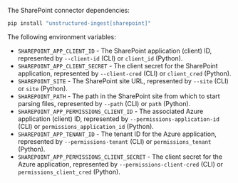 The SharePoint connector dependencies:

```bash CLI, Python
pip install "unstructured-ingest[sharepoint]"
```


<AdditionalIngestDependencies />

The following environment variables:

- `SHAREPOINT_APP_CLIENT_ID` - The SharePoint application (client) ID, represented by `--client-id` (CLI) or `client_id` (Python).
- `SHAREPOINT_APP_CLIENT_SECRET` - The client secret for the SharePoint application, represented by `--client-cred` (CLI) or `client_cred` (Python).
- `SHAREPOINT_SITE` - The SharePoint site URL, represented by `--site` (CLI) or `site` (Python).
- `SHAREPOINT_PATH` - The path in the SharePoint site from which to start parsing files, represented by `--path` (CLI) or `path` (Python).
- `SHAREPOINT_APP_PERMISSIONS_CLIENT_ID` - The associated Azure application (client) ID, represented by `--permissions-application-id` (CLI) or `permissions_application_id` (Python).
- `SHAREPOINT_APP_TENANT_ID` - The tenant ID for the Azure application, represented by `--permissions-tenant` (CLI) or `permissions_tenant` (Python).
- `SHAREPOINT_APP_PERMISSIONS_CLIENT_SECRET` - The client secret for the Azure application, represented by `--permissions-client-cred` (CLI) or `permissions_client_cred` (Python).

